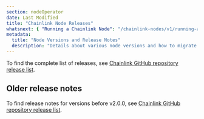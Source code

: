 ```yaml
---
section: nodeOperator
date: Last Modified
title: "Chainlink Node Releases"
whatsnext: { "Running a Chainlink Node": "/chainlink-nodes/v1/running-a-chainlink-node" }
metadata:
  title: "Node Versions and Release Notes"
  description: "Details about various node versions and how to migrate between them."
---
```



To find the complete list of releases, see [Chainlink GitHub repository release list](https://github.com/smartcontractkit/chainlink/releases).

<ReleaseNotes topic="nodes"></ReleaseNotes>

## Older release notes

To find release notes for versions before v2.0.0, see [Chainlink GitHub repository release list](https://github.com/smartcontractkit/chainlink/releases).
